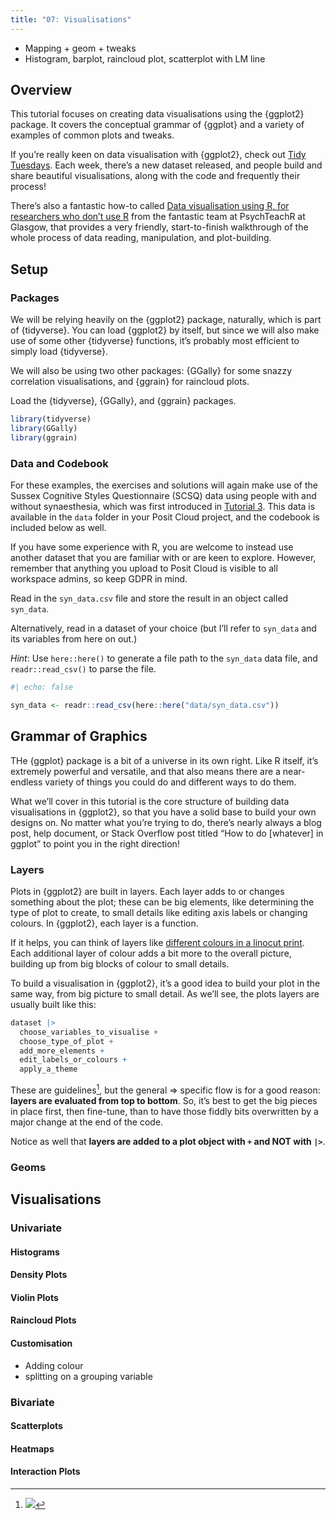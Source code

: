 ```yaml
---
title: "07: Visualisations"
---
```


- Mapping + geom + tweaks
- Histogram, barplot, raincloud plot, scatterplot with LM line

## Overview

This tutorial focuses on creating data visualisations using the {ggplot2} package. It covers the conceptual grammar of {ggplot} and a variety of examples of common plots and tweaks. 

::: {.callout-tip title="Giddy for ggplot"}

If you're really keen on data visualisation with {ggplot2}, check out [Tidy Tuesdays](https://www.tidytuesday.com/). Each week, there's a new dataset released, and people build and share beautiful visualisations, along with the code and frequently their process!

There's also a fantastic how-to called [Data visualisation using R, for researchers who don’t use R](https://psyteachr.github.io/introdataviz/) from the fantastic team at PsychTeachR at Glasgow, that provides a very friendly, start-to-finish walkthrough of the whole process of data reading, manipulation, and plot-building.

:::

## Setup

### Packages

We will be relying heavily on the {ggplot2} package, naturally, which is part of {tidyverse}. You can load {ggplot2} by itself, but since we will also make use of some other {tidyverse} functions, it's probably most efficient to simply load {tidyverse}.

We will also be using two other packages: {GGally} for some snazzy correlation visualisations, and {ggrain} for raincloud plots.

::: {.callout-note appearance="minimal" title="Exercise"}

Load the {tidyverse}, {GGally}, and {ggrain} packages.

::: {.callout-note collapse="true" title="Solution"}

```r
library(tidyverse)
library(GGally)
library(ggrain)
```
:::
:::

### Data and Codebook

For these examples, the exercises and solutions will again make use of the Sussex Cognitive Styles Questionnaire (SCSQ) data using people with and without synaesthesia, which was first introduced in [Tutorial 3](../psychrlogy/01_fundRmentals/03_datasets.qmd#codebook). This data is available in the `data` folder in your Posit Cloud project, and the codebook is included below as well. 

If you have some experience with R, you are welcome to instead use another dataset that you are familiar with or are keen to explore. However, remember that anything you upload to Posit Cloud is visible to all workspace admins, so keep GDPR in mind.

::: {.callout-note appearance="minimal" title="Exercise"}

Read in the `syn_data.csv` file and store the result in an object called `syn_data`. 

Alternatively, read in a dataset of your choice (but I'll refer to `syn_data` and its variables from here on out.)

*Hint*: Use `here::here()` to generate a file path to the `syn_data` data file, and `readr::read_csv()` to parse the file.

::: {.callout-note collapse="true" title="Solution"}

```r
#| echo: false

syn_data <- readr::read_csv(here::here("data/syn_data.csv"))
```
:::
:::

## Grammar of Graphics

THe {ggplot} package is a bit of a universe in its own right. Like R itself, it's extremely powerful and versatile, and that also means there are a near-endless variety of things you could do and different ways to do them.

What we'll cover in this tutorial is the core structure of building data visualisations in {ggplot2}, so that you have a solid base to build your own designs on. No matter what you're trying to do, there's nearly always a blog post, help document, or Stack Overflow post titled "How to do [whatever] in ggplot" to point you in the right direction!

### Layers

Plots in {ggplot2} are built in layers. Each layer adds to or changes something about the plot; these can be big elements, like determining the type of plot to create, to small details like editing axis labels or changing colours. In {ggplot2}, each layer is a function.

If it helps, you can think of layers like [different colours in a linocut print](https://www.instagram.com/reel/CpTb7oCJ5da/?utm_source=ig_web_button_share_sheet). Each additional layer of colour adds a bit more to the overall picture, building up from big blocks of colour to small details.

To build a visualisation in {ggplot2}, it's a good idea to build your plot in the same way, from big picture to small detail. As we'll see, the plots layers are usually built like this:

```r
dataset |> 
  choose_variables_to_visualise +
  choose_type_of_plot +
  add_more_elements +
  edit_labels_or_colours +
  apply_a_theme
```
These are guidelines[^rules], but the general => specific flow is for a good reason: **layers are evaluated from top to bottom**. So, it's best to get the big pieces in place first, then fine-tune, than to have those fiddly bits overwritten by a major change at the end of the code.

[^rules]: ![](https://media.giphy.com/media/v1.Y2lkPTc5MGI3NjExaHkyNWtraTM2dm5xY2J1bGYzb3hmMmhubHp4dWM1MXl6bmpxcnY3NCZlcD12MV9pbnRlcm5hbF9naWZfYnlfaWQmY3Q9Zw/uXUmaREltwja1dEqXi/giphy.gif)

Notice as well that **layers are added to a plot object with `+` and NOT with `|>`**. 

### Geoms



## Visualisations

### Univariate

#### Histograms

#### Density Plots

#### Violin Plots

#### Raincloud Plots

#### Customisation

- Adding colour
- splitting on a grouping variable

### Bivariate

#### Scatterplots

#### Heatmaps

#### Interaction Plots